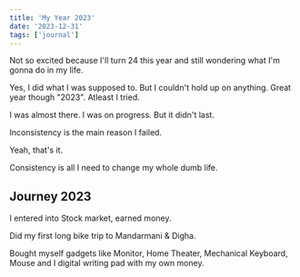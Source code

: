 ```yaml
---
title: 'My Year 2023'
date: '2023-12-31'
tags: ['journal']
---
```


Not so excited because I'll turn 24 this year and still wondering what I'm gonna do in my life.

Yes, I did what I was supposed to. But I couldn't hold up on anything. Great year though "2023". Atleast I tried.

I was almost there. I was on progress. But it didn't last.

Inconsistency is the main reason I failed.

Yeah, that's it.

Consistency is all I need to change my whole dumb life.

## Journey 2023

I entered into Stock market, earned money. 

Did my first long bike trip to Mandarmani & Digha.

Bought myself gadgets like Monitor, Home Theater, Mechanical Keyboard, Mouse and I digital writing pad with my own money.
